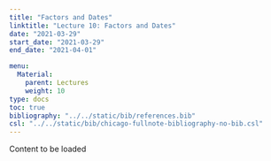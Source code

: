 ```yaml
---
title: "Factors and Dates"		
linktitle: "Lecture	10: Factors and Dates"
date: "2021-03-29"
start_date: "2021-03-29"
end_date: "2021-04-01"

menu:
  Material:
    parent: Lectures
    weight: 10
type: docs
toc: true
bibliography: "../../static/bib/references.bib"
csl: "../../static/bib/chicago-fullnote-bibliography-no-bib.csl"
---
```


Content to be loaded